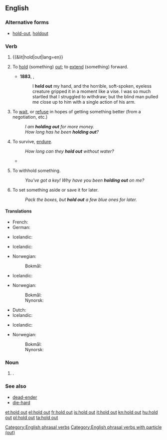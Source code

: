 ==English==

===Alternative forms===
* {{sense|noun}} [[hold-out]], [[holdout]]

===Verb===
{{en-verb|head=[[hold]] [[out]]|holds out|holding out|held out}}

# {{&lit|hold|out|lang=en}}
# {{context|transitive|lang=en}} To [[hold]] (something) [[out]]; to [[extend]] (something) forward.
#* '''1883''', {{w|Robert Louis Stevenson}}, ''{{w|Treasure Island}}''
#*: I '''held out''' my hand, and the horrible, soft-spoken, eyeless creature gripped it in a moment like a vise. I was so much startled that I struggled to withdraw; but the blind man pulled me close up to him with a single action of his arm. 
# {{context|idiomatic|often|with ''for''|lang=en}} To [[wait]], or [[refuse]] in hopes of getting something better (from a negotiation, etc.)
#: ''I am '''holding out''' for more money.''
#: ''How long has he been '''holding out'''?''
# {{context|idiomatic|lang=en}} To survive, [[endure]].
#: ''How long can they '''hold out''' without water?''
#* {{quote-news
|year=2011
|date=September 2
|author=
|title=Wales 2-1 Montenegro
|work=BBC
|url=http://news.bbc.co.uk/sport2/hi/football/14660870.stm
|page=
|passage=Stevan Jovetic gave Montenegro hope when he unleashed a pile-driver but Wales '''held out''' for a much-needed win.}}
# {{context|idiomatic|usually|with ''on''|lang=en}} To withhold something.
#: ''You've got a key! Why have you been '''holding out''' on me?''
# {{context|transitive|lang=en}} To set something aside or save it for later.
#: ''Pack the boxes, but '''hold out''' a few blue ones for later.''

====Translations====
{{trans-top|to hold}}
* French: {{t+|fr|tendre}}
* German: {{t+|de|hinhalten}}
{{trans-mid}}
* Icelandic: {{t+|is|halda}} {{t+|is|út}} {{t|is|hendinni}}
{{trans-bottom}}

{{trans-top|to wait for something better}}
* Icelandic: {{t|is|hinkra}}
{{trans-mid}}
* Norwegian:
*: Bokmål: {{t+|nb|avvente}}
{{trans-bottom}}

{{trans-top|endure}}
* Icelandic: {{t|is|þrauka}}
{{trans-mid}}
* Norwegian:
*: Bokmål: {{t|nb|holde ut}}
*: Nynorsk: {{t|nn|halde ut}}
{{trans-bottom}}

{{trans-top|withhold something}}
* Dutch: {{t|nl|achterhouden}}
* Icelandic: {{t+|is|halda}} {{t+|is|einhverju}} {{t|is|leyndu}}
{{trans-mid}}
{{trans-bottom}}

{{trans-top|to save something for later}}
* Icelandic: {{t+|is|geyma}}
{{trans-mid}}
* Norwegian:
*: Bokmål: {{t|nb|holde av}}
*: Nynorsk: {{t|nn|halde av}}
{{trans-bottom}}

===Noun===
{{en-noun|head=[[hold]] [[out]]}}

# {{alternative spelling of|holdout|lang=en}}.

===See also===
* [[dead-ender]]
* [[die-hard]]

[[Category:English phrasal verbs]]
[[Category:English phrasal verbs with particle (out)]]

[[et:hold out]]
[[el:hold out]]
[[fr:hold out]]
[[is:hold out]]
[[it:hold out]]
[[kn:hold out]]
[[hu:hold out]]
[[pl:hold out]]
[[ta:hold out]]